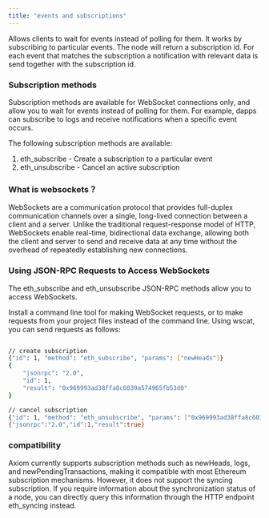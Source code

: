 ```yaml
---
title: "events and subscriptions"
---
```



Allows clients to wait for events instead of polling for them.
It works by subscribing to particular events. The node will return a subscription id. For each event that matches the subscription a notification with relevant data is send together with the subscription id.

### Subscription methods
Subscription methods are available for WebSocket connections only, and allow you to wait for events instead of polling for them. For example, dapps can subscribe to logs and receive notifications when a specific event occurs.

The following subscription methods are available:

1. eth_subscribe - Create a subscription to a particular event
2. eth_unsubscribe - Cancel an active subscription


### What is websockets？
WebSockets are a communication protocol that provides full-duplex communication channels over a single, long-lived connection between a client and a server. Unlike the traditional request-response model of HTTP, WebSockets enable real-time, bidirectional data exchange, allowing both the client and server to send and receive data at any time without the overhead of repeatedly establishing new connections. 

### Using JSON-RPC Requests to Access WebSockets
The eth_subscribe and eth_unsubscribe JSON-RPC methods allow you to access WebSockets.

Install a command line tool for making WebSocket requests, or to make requests from your project files instead of the command line. Using wscat, you can send requests as follows:
```bash Example Request

// create subscription
{"id": 1, "method": "eth_subscribe", "params": ["newHeads"]}
{
    "jsonrpc": "2.0",
    "id": 1,
    "result": "0x969993ad38ffa8c6039a574965fb53d0"
}

// cancel subscription
{"id": 1, "method": "eth_unsubscribe", "params": ["0x969993ad38ffa8c6039a574965fb53d0"]}
{"jsonrpc":"2.0","id":1,"result":true}

```

### compatibility
Axiom currently supports subscription methods such as newHeads, logs, and newPendingTransactions, making it compatible with most Ethereum subscription mechanisms. However, it does not support the syncing subscription. If you require information about the synchronization status of a node, you can directly query this information through the HTTP endpoint eth_syncing instead.
